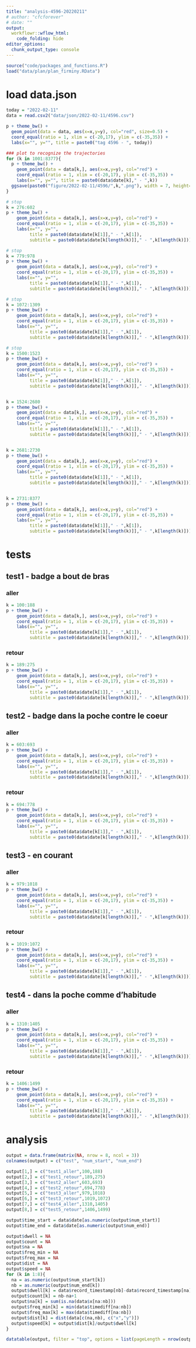 ```yaml
---
title: "analysis-4596-20220211"
# author: "cfcforever"
# date: ""
output: 
  workflowr::wflow_html:
    code_folding: hide
editor_options:
  chunk_output_type: console
---
```


```r
source("code/packages_and_functions.R")
load("data/plan/plan_firminy.RData")
```


# load data.json
```r
today = "2022-02-11"
data = read.csv2("data/json/2022-02-11/4596.csv")

p + theme_bw() + 
  geom_point(data = data, aes(x=x,y=y), col="red", size=0.5) +
  coord_equal(ratio = 1, xlim = c(-20,17), ylim = c(-35,35)) +
  labs(x="", y="", title = paste0("tag 4596 - ", today))
```


```r
### plot to recognize the trajectories
for (k in 1001:8377){
  p + theme_bw() + 
    geom_point(data = data[k,], aes(x=x,y=y), col="red") +
    coord_equal(ratio = 1, xlim = c(-20,17), ylim = c(-35,35)) +
    labs(x="", y="", title = paste0(data$date[k]," - ",k))
  ggsave(paste0("figure/2022-02-11/4596/",k,".png"), width = 7, height=11)
}

# stop
k = 276:602
p + theme_bw() + 
    geom_point(data = data[k,], aes(x=x,y=y), col="red") +
    coord_equal(ratio = 1, xlim = c(-20,17), ylim = c(-35,35)) +
    labs(x="", y="", 
         title = paste0(data$date[k[1]]," - ",k[1]),
         subtitle = paste0(data$date[k[length(k)]]," - ",k[length(k)]))

# stop
k = 779:978
p + theme_bw() + 
    geom_point(data = data[k,], aes(x=x,y=y), col="red") +
    coord_equal(ratio = 1, xlim = c(-20,17), ylim = c(-35,35)) +
    labs(x="", y="", 
         title = paste0(data$date[k[1]]," - ",k[1]),
         subtitle = paste0(data$date[k[length(k)]]," - ",k[length(k)]))

# stop
k = 1072:1309
p + theme_bw() + 
    geom_point(data = data[k,], aes(x=x,y=y), col="red") +
    coord_equal(ratio = 1, xlim = c(-20,17), ylim = c(-35,35)) +
    labs(x="", y="", 
         title = paste0(data$date[k[1]]," - ",k[1]),
         subtitle = paste0(data$date[k[length(k)]]," - ",k[length(k)]))

# stop
k = 1500:1523
p + theme_bw() + 
    geom_point(data = data[k,], aes(x=x,y=y), col="red") +
    coord_equal(ratio = 1, xlim = c(-20,17), ylim = c(-35,35)) +
    labs(x="", y="", 
         title = paste0(data$date[k[1]]," - ",k[1]),
         subtitle = paste0(data$date[k[length(k)]]," - ",k[length(k)]))


k = 1524:2680
p + theme_bw() + 
    geom_point(data = data[k,], aes(x=x,y=y), col="red") +
    coord_equal(ratio = 1, xlim = c(-20,17), ylim = c(-35,35)) +
    labs(x="", y="", 
         title = paste0(data$date[k[1]]," - ",k[1]),
         subtitle = paste0(data$date[k[length(k)]]," - ",k[length(k)]))


k = 2681:2730
p + theme_bw() + 
    geom_point(data = data[k,], aes(x=x,y=y), col="red") +
    coord_equal(ratio = 1, xlim = c(-20,17), ylim = c(-35,35)) +
    labs(x="", y="", 
         title = paste0(data$date[k[1]]," - ",k[1]),
         subtitle = paste0(data$date[k[length(k)]]," - ",k[length(k)]))


k = 2731:8377
p + theme_bw() + 
    geom_point(data = data[k,], aes(x=x,y=y), col="red") +
    coord_equal(ratio = 1, xlim = c(-20,17), ylim = c(-35,35)) +
    labs(x="", y="", 
         title = paste0(data$date[k[1]]," - ",k[1]),
         subtitle = paste0(data$date[k[length(k)]]," - ",k[length(k)]))
```


# tests {.tabset .tabset-pills}
## test1 - badge a bout de bras{.tabset .tabset-pills}
### aller
```r
k = 100:188
p + theme_bw() + 
    geom_point(data = data[k,], aes(x=x,y=y), col="red") +
    coord_equal(ratio = 1, xlim = c(-20,17), ylim = c(-35,35)) +
    labs(x="", y="", 
         title = paste0(data$date[k[1]]," - ",k[1]),
         subtitle = paste0(data$date[k[length(k)]]," - ",k[length(k)]))
```

### retour
```r
k = 189:275
p + theme_bw() + 
    geom_point(data = data[k,], aes(x=x,y=y), col="red") +
    coord_equal(ratio = 1, xlim = c(-20,17), ylim = c(-35,35)) +
    labs(x="", y="", 
         title = paste0(data$date[k[1]]," - ",k[1]),
         subtitle = paste0(data$date[k[length(k)]]," - ",k[length(k)]))
```


## test2 - badge dans la poche contre le coeur {.tabset .tabset-pills}
### aller
```r
k = 603:693
p + theme_bw() + 
    geom_point(data = data[k,], aes(x=x,y=y), col="red") +
    coord_equal(ratio = 1, xlim = c(-20,17), ylim = c(-35,35)) +
    labs(x="", y="", 
         title = paste0(data$date[k[1]]," - ",k[1]),
         subtitle = paste0(data$date[k[length(k)]]," - ",k[length(k)]))
```

### retour
```r
k = 694:778
p + theme_bw() + 
    geom_point(data = data[k,], aes(x=x,y=y), col="red") +
    coord_equal(ratio = 1, xlim = c(-20,17), ylim = c(-35,35)) +
    labs(x="", y="", 
         title = paste0(data$date[k[1]]," - ",k[1]),
         subtitle = paste0(data$date[k[length(k)]]," - ",k[length(k)]))
```


## test3 - en courant {.tabset .tabset-pills}
### aller
```r
k = 979:1018
p + theme_bw() + 
    geom_point(data = data[k,], aes(x=x,y=y), col="red") +
    coord_equal(ratio = 1, xlim = c(-20,17), ylim = c(-35,35)) +
    labs(x="", y="", 
         title = paste0(data$date[k[1]]," - ",k[1]),
         subtitle = paste0(data$date[k[length(k)]]," - ",k[length(k)]))
```

### retour
```r
k = 1019:1072
p + theme_bw() + 
    geom_point(data = data[k,], aes(x=x,y=y), col="red") +
    coord_equal(ratio = 1, xlim = c(-20,17), ylim = c(-35,35)) +
    labs(x="", y="", 
         title = paste0(data$date[k[1]]," - ",k[1]),
         subtitle = paste0(data$date[k[length(k)]]," - ",k[length(k)]))
```


## test4 - dans la poche comme d'habitude {.tabset .tabset-pills}
### aller
```r
k = 1310:1405
p + theme_bw() + 
    geom_point(data = data[k,], aes(x=x,y=y), col="red") +
    coord_equal(ratio = 1, xlim = c(-20,17), ylim = c(-35,35)) +
    labs(x="", y="", 
         title = paste0(data$date[k[1]]," - ",k[1]),
         subtitle = paste0(data$date[k[length(k)]]," - ",k[length(k)]))
```

### retour
```r
k = 1406:1499
p + theme_bw() + 
    geom_point(data = data[k,], aes(x=x,y=y), col="red") +
    coord_equal(ratio = 1, xlim = c(-20,17), ylim = c(-35,35)) +
    labs(x="", y="", 
         title = paste0(data$date[k[1]]," - ",k[1]),
         subtitle = paste0(data$date[k[length(k)]]," - ",k[length(k)]))
```


# analysis
```r
output = data.frame(matrix(NA, nrow = 8, ncol = 3))
colnames(output) = c("test", "num_start", "num_end")

output[1,] = c("test1_aller",100,188)
output[2,] = c("test1_retour",189,275)
output[3,] = c("test2_aller",603,693)
output[4,] = c("test2_retour",694,778)
output[5,] = c("test3_aller",979,1018)
output[6,] = c("test3_retour",1019,1072)
output[7,] = c("test4_aller",1310,1405)
output[8,] = c("test5_retour",1406,1499)

output$time_start = data$date[as.numeric(output$num_start)]
output$time_end = data$date[as.numeric(output$num_end)]

output$dwell = NA
output$count = NA
output$na = NA
output$freq_min = NA
output$freq_max = NA
output$dist = NA
output$speed = NA 
for (k in 1:8){
  na = as.numeric(output$num_start[k])
  nb = as.numeric(output$num_end[k])
  output$dwell[k] = data$record_timestamp[nb]-data$record_timestamp[na]
  output$count[k] = nb-na+1
  output$na[k] = sum(is.na(data$x[na:nb]))
  output$freq_min[k] = min(data$timediff[na:nb])
  output$freq_max[k] = max(data$timediff[na:nb])
  output$dist[k] = dist(data[c(na,nb), c("x","y")])
  output$speed[k] = output$dist[k]/output$dwell[k]
}

datatable(output, filter = "top", options = list(pageLength = nrow(output)))
```

